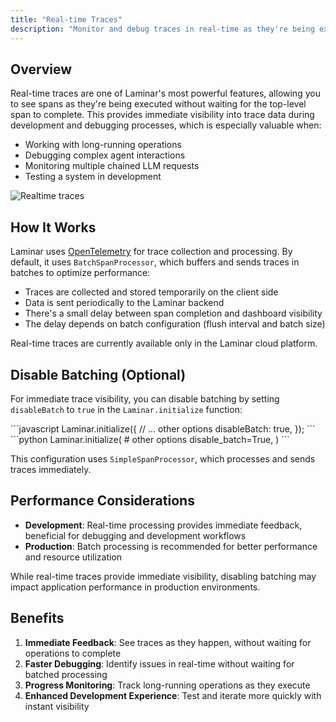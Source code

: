 ```yaml
---
title: "Real-time Traces"
description: "Monitor and debug traces in real-time as they're being executed"
---
```


## Overview

Real-time traces are one of Laminar's most powerful features, allowing you to see spans as they're being executed without waiting for the top-level span to complete. This provides immediate visibility into trace data during development and debugging processes, which is especially valuable when:

- Working with long-running operations
- Debugging complex agent interactions
- Monitoring multiple chained LLM requests
- Testing a system in development

![Realtime traces](/images/realtime/realtime.gif)

## How It Works

Laminar uses [OpenTelemetry](https://opentelemetry.io/) for trace collection and processing. By default, it uses `BatchSpanProcessor`, which buffers and sends traces in batches to optimize performance:

- Traces are collected and stored temporarily on the client side
- Data is sent periodically to the Laminar backend
- There's a small delay between span completion and dashboard visibility
- The delay depends on batch configuration (flush interval and batch size)

<Note>
Real-time traces are currently available only in the Laminar cloud platform.
</Note>

## Disable Batching (Optional)

For immediate trace visibility, you can disable batching by setting `disableBatch` to `true` in the `Laminar.initialize` function:

<Tabs>
<Tab title="JavaScript/Typescript">
```javascript
Laminar.initialize({
    // ... other options
    disableBatch: true,
});
```
</Tab>

<Tab title="Python">
```python
Laminar.initialize(
    # other options
    disable_batch=True,
)
```
</Tab>
</Tabs>

This configuration uses `SimpleSpanProcessor`, which processes and sends traces immediately.

## Performance Considerations

- **Development**: Real-time processing provides immediate feedback, beneficial for debugging and development workflows
- **Production**: Batch processing is recommended for better performance and resource utilization

<Note>
While real-time traces provide immediate visibility, disabling batching may impact application performance in production environments.
</Note>

## Benefits

1. **Immediate Feedback**: See traces as they happen, without waiting for operations to complete
2. **Faster Debugging**: Identify issues in real-time without waiting for batched processing
3. **Progress Monitoring**: Track long-running operations as they execute
4. **Enhanced Development Experience**: Test and iterate more quickly with instant visibility 